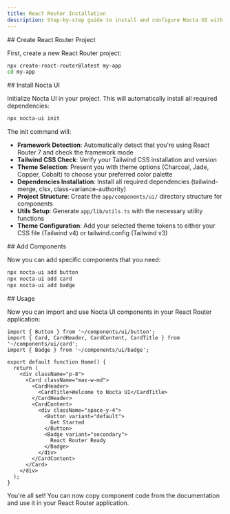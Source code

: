 ```yaml
---
title: React Router Installation
description: Step-by-step guide to install and configure Nocta UI with React Router 7
---
```



<Steps>
<Step>
## Create React Router Project


First, create a new React Router project:

```bash lineNumbers title="Terminal"
npx create-react-router@latest my-app
cd my-app
```
</Step>

<Step>
## Install Nocta UI

Initialize Nocta UI in your project. This will automatically install all required dependencies:

```bash lineNumbers title="Terminal"
npx nocta-ui init
```

The init command will:
- **Framework Detection**: Automatically detect that you're using React Router 7 and check the framework mode
- **Tailwind CSS Check**: Verify your Tailwind CSS installation and version
- **Theme Selection**: Present you with theme options (Charcoal, Jade, Copper, Cobalt) to choose your preferred color palette
- **Dependencies Installation**: Install all required dependencies (tailwind-merge, clsx, class-variance-authority)
- **Project Structure**: Create the `app/components/ui/` directory structure for components
- **Utils Setup**: Generate `app/lib/utils.ts` with the necessary utility functions
- **Theme Configuration**: Add your selected theme tokens to either your CSS file (Tailwind v4) or tailwind.config (Tailwind v3)
</Step>

<Step>
## Add Components

Now you can add specific components that you need:

```bash lineNumbers title="Terminal"
npx nocta-ui add button
npx nocta-ui add card
npx nocta-ui add badge
```
</Step>

<Step>
## Usage

Now you can import and use Nocta UI components in your React Router application:

```tsx lineNumbers title="app/routes/home.tsx"
import { Button } from '~/components/ui/button';
import { Card, CardHeader, CardContent, CardTitle } from '~/components/ui/card';
import { Badge } from '~/components/ui/badge';

export default function Home() {
  return (
    <div className="p-8">
      <Card className="max-w-md">
        <CardHeader>
          <CardTitle>Welcome to Nocta UI</CardTitle>
        </CardHeader>
        <CardContent>
          <div className="space-y-4">
            <Button variant="default">
              Get Started
            </Button>
            <Badge variant="secondary">
              React Router Ready
            </Badge>
          </div>
        </CardContent>
      </Card>
    </div>
  );
}
```
</Step>
</Steps>

You're all set! You can now copy component code from the documentation and use it in your React Router application.
